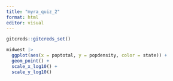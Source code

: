 ```yaml
---
title: "myra_quiz_2"
format: html
editor: visual
---
```


```r
gitcreds::gitcreds_set()
```

```r

midwest |>  
  ggplot(aes(x = poptotal, y = popdensity, color = state)) +   
  geom_point() +   
  scale_x_log10() +   
  scale_y_log10()
```
